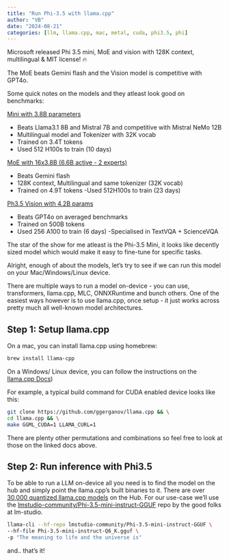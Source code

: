```yaml
---
title: "Run Phi-3.5 with llama.cpp"
author: "VB"
date: "2024-08-21"
categories: [llm, llama.cpp, mac, metal, cuda, phi3.5, phi]
---
```


Microsoft released Phi 3.5 mini, MoE and vision with 128K context, multilingual & MIT license! 🔥

The MoE beats Gemini flash and the Vision model is competitive with GPT4o.

Some quick notes on the models and they atleast look good on benchmarks:

[Mini with 3.8B parameters](https://huggingface.co/microsoft/Phi-3.5-mini-instruct)

- Beats Llama3.1 8B and Mistral 7B and competitive with Mistral NeMo 12B
- Multilingual model and Tokenizer with 32K vocab
- Trained on 3.4T tokens
- Used 512 H100s to train (10 days)

[MoE with 16x3.8B (6.6B active - 2 experts)](https://huggingface.co/microsoft/Phi-3.5-moe-instruct)

- Beats Gemini flash
- 128K context, Multilingual and same tokenizer (32K vocab)
- Trained on 4.9T tokens
-Used 512H100s to train (23 days)

[Ph3.5 Vision with 4.2B params](https://huggingface.co/microsoft/Phi-3.5-vision-instruct)

- Beats GPT4o on averaged benchmarks
- Trained on 500B tokens
- Used 256 A100 to train (6 days)
-Specialised in TextVQA + ScienceVQA

The star of the show for me atleast is the Phi-3.5 Mini, it looks like decently sized model which would make it easy to fine-tune for specific tasks.

Alright, enough of about the models, let's try to see if we can run this model on your Mac/Windows/Linux device.

There are multiple ways to run a model on-device - you can use, transformers, llama.cpp, MLC, ONNXRuntime and bunch others. 
One of the easiest ways however is to use llama.cpp, once setup - it just works across pretty much all well-known model architectures.

## Step 1: Setup llama.cpp

On a mac, you can install llama.cpp using homebrew:

```bash
brew install llama-cpp
```

On a Windows/ Linux device, you can follow the instructions on the [llama.cpp Docs](https://github.com/ggerganov/llama.cpp/blob/master/docs/build.md))

For example, a typical build command for CUDA enabled device looks like this:

```bash
git clone https://github.com/ggerganov/llama.cpp && \
cd llama.cpp && \
make GGML_CUDA=1 LLAMA_CURL=1
```

There are plenty other permutations and combinations so feel free to look at those on the linked docs above.

## Step 2: Run inference with Phi3.5

To be able to run a LLM on-device all you need is to find the model on the hub and simply point the llama.cpp's built binaries to it. There are over [30,000 quantized llama.cpp models](https://huggingface.co/models?library=gguf) on the Hub.
For our use-case we'll use the [lmstudio-community/Phi-3.5-mini-instruct-GGUF](https://huggingface.co/lmstudio-community/Phi-3.5-mini-instruct-GGUF) repo by the good folks at lm-studio.

```bash
llama-cli --hf-repo lmstudio-community/Phi-3.5-mini-instruct-GGUF \
--hf-file Phi-3.5-mini-instruct-Q6_K.gguf \
-p "The meaning to life and the universe is"
```

and.. that's it!
